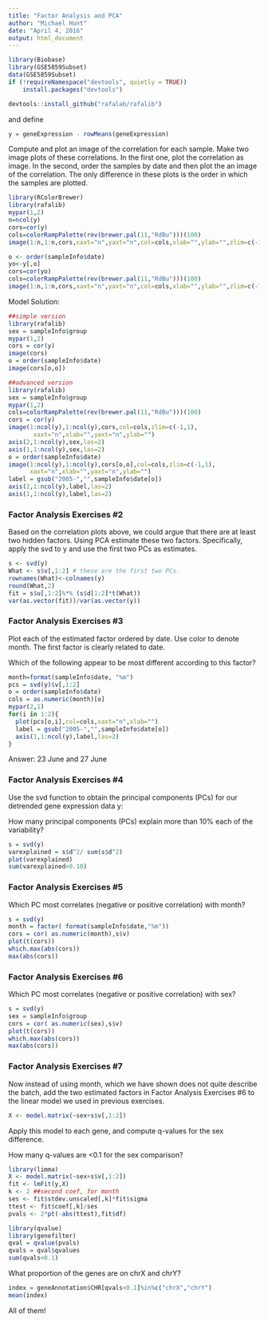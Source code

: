 ```yaml
---
title: "Factor Analysis and PCA"
author: "Michael Hunt"
date: "April 4, 2016"
output: html_document
---
```


```r
library(Biobase)
library(GSE5859Subset)
data(GSE5859Subset)
if (!requireNamespace("devtools", quietly = TRUE))
    install.packages("devtools")

devtools::install_github("rafalab/rafalib")
```
and define

```r
y = geneExpression - rowMeans(geneExpression)
```
Compute and plot an image of the correlation for each sample. Make two image plots of these correlations. In the first one, plot the correlation as image. In the second, order the samples by date and then plot the an image of the correlation. The only difference in these plots is the order in which the samples are plotted.

```r
library(RColorBrewer)
library(rafalib)
mypar(1,2)
n=ncol(y)
cors=cor(y)
cols=colorRampPalette(rev(brewer.pal(11,"RdBu")))(100)
image(1:n,1:n,cors,xaxt="n",yaxt="n",col=cols,xlab="",ylab="",zlim=c(-1,1))

o <- order(sampleInfo$date)
yo<-y[,o]
cors=cor(yo)
cols=colorRampPalette(rev(brewer.pal(11,"RdBu")))(100)
image(1:n,1:n,cors,xaxt="n",yaxt="n",col=cols,xlab="",ylab="",zlim=c(-1,1))
```

Model Solution:

```r
##simple version
library(rafalib)
sex = sampleInfo$group
mypar(1,2)
cors = cor(y)
image(cors)
o = order(sampleInfo$date)
image(cors[o,o])
```


```r
##advanced version
library(rafalib)
sex = sampleInfo$group
mypar(1,2)
cols=colorRampPalette(rev(brewer.pal(11,"RdBu")))(100)
cors = cor(y)
image(1:ncol(y),1:ncol(y),cors,col=cols,zlim=c(-1,1),
       xaxt="n",xlab="",yaxt="n",ylab="")
axis(2,1:ncol(y),sex,las=2)
axis(1,1:ncol(y),sex,las=2)
o = order(sampleInfo$date)
image(1:ncol(y),1:ncol(y),cors[o,o],col=cols,zlim=c(-1,1),
      xaxt="n",xlab="",yaxt="n",ylab="")
label = gsub("2005-","",sampleInfo$date[o])
axis(2,1:ncol(y),label,las=2)
axis(1,1:ncol(y),label,las=2)
```

### Factor Analysis Exercises #2

Based on the correlation plots above, we could argue that there are at least two hidden factors. Using PCA estimate these two factors. Specifically, apply the svd to y and use the first two PCs as estimates.

```r
s <- svd(y)
What <- s$v[,1:2] # these are the first two PCs.
rownames(What)<-colnames(y)
round(What,2)
fit = s$u[,1:2]%*% (s$d[1:2]*t(What))
var(as.vector(fit))/var(as.vector(y))
```

### Factor Analysis Exercises #3

Plot each of the estimated factor ordered by date. Use color to denote month. The first factor is clearly related to date.

Which of the following appear to be most different according to this factor?

```r
month=format(sampleInfo$date, "%m")
pcs = svd(y)$v[,1:2]
o = order(sampleInfo$date)
cols = as.numeric(month)[o]
mypar(2,1)
for(i in 1:2){
  plot(pcs[o,i],col=cols,xaxt="n",xlab="")
  label = gsub("2005-","",sampleInfo$date[o])
  axis(1,1:ncol(y),label,las=2)
}
```
Answer: 23 June and 27 June

### Factor Analysis Exercises #4 

Use the svd function to obtain the principal components (PCs) for our detrended gene expression data y:

How many principal components (PCs) explain more than 10% each of the variability?

```r
s = svd(y)
varexplained = s$d^2/ sum(s$d^2)
plot(varexplained)
sum(varexplained>0.10)
```

### Factor Analysis Exercises #5

Which PC most correlates (negative or positive correlation) with month?

```r
s = svd(y)
month = factor( format(sampleInfo$date,"%m"))
cors = cor( as.numeric(month),s$v)
plot(t(cors))
which.max(abs(cors))
max(abs(cors))
```

### Factor Analysis Exercises #6

Which PC most correlates (negative or positive correlation) with sex?

```r
s = svd(y)
sex = sampleInfo$group
cors = cor( as.numeric(sex),s$v)
plot(t(cors))
which.max(abs(cors))
max(abs(cors))
```

### Factor Analysis Exercises #7

Now instead of using month, which we have shown does not quite describe the batch, add the two estimated factors in Factor Analysis Exercises #6 to the linear model we used in previous exercises.

```r
X <- model.matrix(~sex+s$v[,1:2])
```
Apply this model to each gene, and compute q-values for the sex difference.

How many q-values are <0.1 for the sex comparison?  

```r
library(limma)
X <- model.matrix(~sex+s$v[,1:2])
fit <- lmFit(y,X)
k <- 2 ##second coef, for month
ses <- fit$stdev.unscaled[,k]*fit$sigma
ttest <- fit$coef[,k]/ses
pvals <- 2*pt(-abs(ttest),fit$df)

library(qvalue)
library(genefilter)
qval = qvalue(pvals)
qvals = qval$qvalues
sum(qvals<0.1)
```
What proportion of the genes are on chrX and chrY?  

```r
index = geneAnnotation$CHR[qvals<0.1]%in%c("chrX","chrY")
mean(index)
```

All of them!